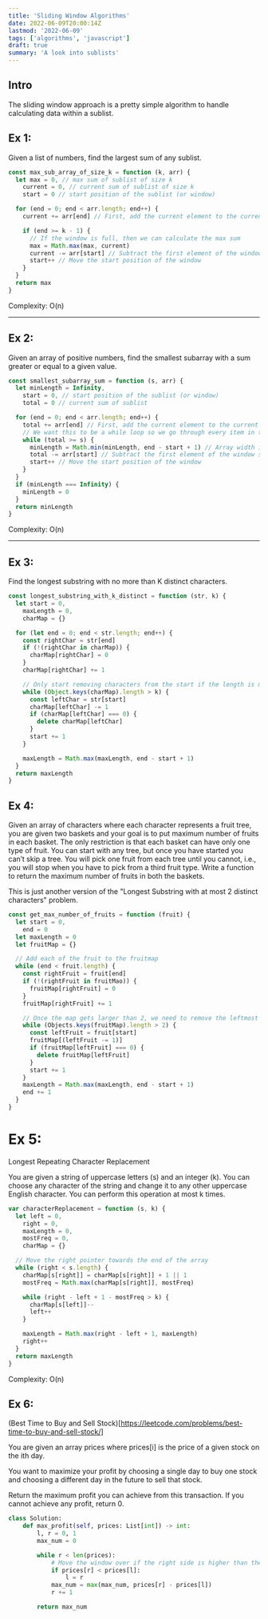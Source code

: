```yaml
---
title: 'Sliding Window Algorithms'
date: 2022-06-09T20:00:14Z
lastmod: '2022-06-09'
tags: ['algorithms', 'javascript']
draft: true
summary: 'A look into sublists'
---
```


## Intro

The sliding window approach is a pretty simple algorithm to handle calculating data within a sublist.

## Ex 1:

Given a list of numbers, find the largest sum of any sublist.

```javascript
const max_sub_array_of_size_k = function (k, arr) {
  let max = 0, // max sum of sublist of size k
    current = 0, // current sum of sublist of size k
    start = 0 // start position of the sublist (or window)

  for (end = 0; end < arr.length; end++) {
    current += arr[end] // First, add the current element to the current sum

    if (end >= k - 1) {
      // If the window is full, then we can calculate the max sum
      max = Math.max(max, current)
      current -= arr[start] // Subtract the first element of the window
      start++ // Move the start position of the window
    }
  }
  return max
}
```

Complexity: O(n)

---

## Ex 2:

Given an array of positive numbers, find the smallest subarray with a sum greater or equal to a given value.

```javascript
const smallest_subarray_sum = function (s, arr) {
  let minLength = Infinity,
    start = 0, // start position of the sublist (or window)
    total = 0 // current sum of sublist

  for (end = 0; end < arr.length; end++) {
    total += arr[end] // First, add the current element to the current sum
    // We want this to be a while loop so we go through every item in the array.
    while (total >= s) {
      minLength = Math.min(minLength, end - start + 1) // Array width is the window end (end) - the start, plus 1 (to get the actual length between two indices)
      total -= arr[start] // Subtract the first element of the window so we can slide the window over
      start++ // Move the start position of the window
    }
  }
  if (minLength === Infinity) {
    minLength = 0
  }
  return minLength
}
```

Complexity: O(n)

---

## Ex 3:

Find the longest substring with no more than K distinct characters.

```javascript
const longest_substring_with_k_distinct = function (str, k) {
  let start = 0,
    maxLength = 0,
    charMap = {}

  for (let end = 0; end < str.length; end++) {
    const rightChar = str[end]
    if (!(rightChar in charMap)) {
      charMap[rightChar] = 0
    }
    charMap[rightChar] += 1

    // Only start removing characters from the start if the length is more than the max
    while (Object.keys(charMap).length > k) {
      const leftChar = str[start]
      charMap[leftChar] -= 1
      if (charMap[leftChar] === 0) {
        delete charMap[leftChar]
      }
      start += 1
    }

    maxLength = Math.max(maxLength, end - start + 1)
  }
  return maxLength
}
```

## Ex 4:

Given an array of characters where each character represents a fruit tree, you are given two baskets and your goal is to put maximum number of fruits in each basket. The only restriction is that each basket can have only one type of fruit.
You can start with any tree, but once you have started you can’t skip a tree. You will pick one fruit from each tree until you cannot, i.e., you will stop when you have to pick from a third fruit type.
Write a function to return the maximum number of fruits in both the baskets.

This is just another version of the "Longest Substring with at most 2 distinct characters" problem.

```javascript
const get_max_number_of_fruits = function (fruit) {
  let start = 0,
    end = 0
  let maxLength = 0
  let fruitMap = {}

  // Add each of the fruit to the fruitmap
  while (end < fruit.length) {
    const rightFruit = fruit[end]
    if (!(rightFruit in fruitMao)) {
      fruitMap[rightFruit] = 0
    }
    fruitMap[rightFruit] += 1

    // Once the map gets larger than 2, we need to remove the leftmost fruit until there are only 2 fruits in the map
    while (Objects.keys(fruitMap).length > 2) {
      const leftFruit = fruit[start]
      fruitMap[(leftFruit -= 1)]
      if (fruitMap[leftFruit] === 0) {
        delete fruitMap[leftFruit]
      }
      start += 1
    }
    maxLength = Math.max(maxLength, end - start + 1)
    end += 1
  }
}
```

# Ex 5:

Longest Repeating Character Replacement

You are given a string of uppercase letters (s) and an integer (k). You can choose any character of the string and change it to any other uppercase English character.
You can perform this operation at most k times.

```javascript
var characterReplacement = function (s, k) {
  let left = 0,
    right = 0,
    maxLength = 0,
    mostFreq = 0,
    charMap = {}

  // Move the right pointer towards the end of the array
  while (right < s.length) {
    charMap[s[right]] = charMap[s[right]] + 1 || 1
    mostFreq = Math.max(charMap[s[right]], mostFreq)

    while (right - left + 1 - mostFreq > k) {
      charMap[s[left]]--
      left++
    }

    maxLength = Math.max(right - left + 1, maxLength)
    right++
  }
  return maxLength
}
```

Complexity: O(n)

## Ex 6:

(Best Time to Buy and Sell Stock)[https://leetcode.com/problems/best-time-to-buy-and-sell-stock/]

You are given an array prices where prices[i] is the price of a given stock on the ith day.

You want to maximize your profit by choosing a single day to buy one stock and choosing a different day in the future to sell that stock.

Return the maximum profit you can achieve from this transaction. If you cannot achieve any profit, return 0.

```python
class Solution:
    def max_profit(self, prices: List[int]) -> int:
        l, r = 0, 1
        max_num = 0

        while r < len(prices):
            # Move the window over if the right side is higher than the left
            if prices[r] < prices[l]:
                l = r
            max_num = max(max_num, prices[r] - prices[l])
            r += 1

        return max_num
```
